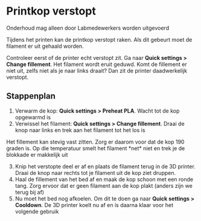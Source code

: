 
# Printkop verstopt

<Callout type="warning">
  Onderhoud mag alleen door Labmedewerkers worden uitgevoerd
</Callout>

Tijdens het printen kan de printkop verstopt raken. Als dit gebeurt moet de filament er uit gehaald worden.

Controleer eerst of de printer echt verstopt zit. Ga naar **Quick settings > Change fillement**. Het filament wordt eruit geduwd. Komt de fillement er niet uit, zelfs niet als je naar links draait? Dan zit de printer daadwerkelijk verstopt.

## Stappenplan

1. Verwarm de kop: **Quick settings > Preheat PLA**. Wacht tot de kop opgewarmd is
2. Verwissel het filament: **Quick settings > Change fillement**. Draai de knop naar links en trek aan het filament tot het los is

<Callout type="info">
  Het fillement kan stevig vast zitten. Zorg er daarom voor dat de kop 190
  graden is. Op die temperatuur smelt het filament *net* niet en trek je de
  blokkade er makkelijk uit
</Callout>

3. Knip het verstopte deel er af en plaats de filament terug in de 3D printer. Draai de knop naar rechts tot je filament uit de kop ziet druppen.
4. Haal de fillement van het bed af en maak de kop schoon met een ronde tang. Zorg ervoor dat er geen filament aan de kop plakt (anders zijn we terug bij af)
5. Nu moet het bed nog afkoelen. Om dit te doen ga naar **Quick settings > Cooldown**. De 3D printer koelt nu af en is daarna klaar voor het volgende gebruik
